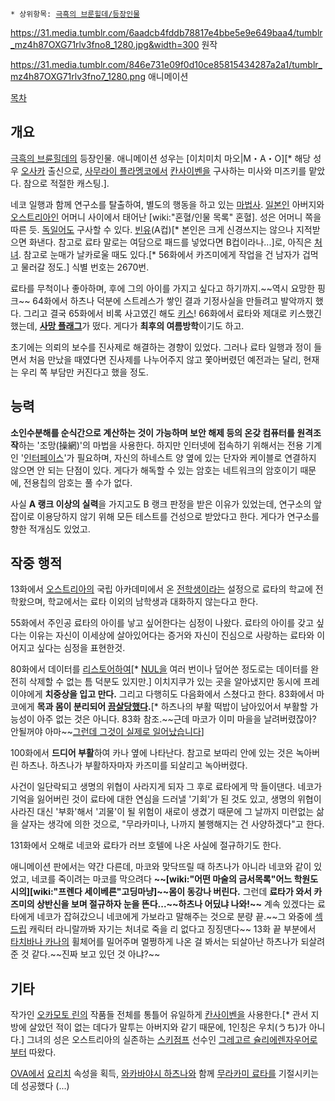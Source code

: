 {{{+1 カズミ=シュリーレンツァウアー}}}

 * 상위항목: [[극흑의 브룬힐데/등장인물]]

https://31.media.tumblr.com/6aadcb4fddb78817e4bbe5e9e649baa4/tumblr_mz4h87OXG71rlv3fno8_1280.jpg&width=300
원작

https://31.media.tumblr.com/846e731e09f0d10ce85815434287a2a1/tumblr_mz4h87OXG71rlv3fno7_1280.png
애니메이션

[[목차]]
== 개요 ==
[[극흑의 브륜힐데]]의 등장인물. 애니메이션 성우는 [이치미치 마오|M・A・O][* 해당 성우 [[오사카]] 출신으로, [[사무라이 플라멩코]]에서 [[칸사이벤]]을 구사하는 미사와 미즈키를 맡았다. 참으로 적절한 캐스팅.].

네코 일행과 함께 연구소를 탈출하여, 별도의 행동을 하고 있는 [[마법사(극흑의 브륀힐트)|마법사]]. [[일본인]] 아버지와 [[오스트리아]]인 어머니 사이에서 태어난 [wiki:"혼혈/인물 목록" 혼혈]. 성은 어머니 쪽을 따른 듯. [[독일어]]도 구사할 수 있다. [[빈유]](A컵)[* 본인은 크게 신경쓰지는 않으나 지적받으면 화낸다. 참고로 료타 말로는 여담으로 패드를 넣었다면 B컵이라나...]로, 아직은 [[처녀]]. 참고로 눈매가 날카로울 때도 있다.[* 56화에서 카즈미에게 작업을 건 남자가 겁먹고 물러갈 정도.] 식별 번호는 2670번.

료타를 무척이나 좋아하며, 후에 그의 아이를 가지고 싶다고 하기까지.~~역시 요망한 핑크~~ 64화에서 하츠나 덕분에 스트레스가 쌓인 결과 기정사실을 만들려고 발악까지 했다. 그리고 결국 65화에서 비록 사고였긴 해도 [[키스]]! 66화에서 료타와 제대로 키스했긴 했는데, '''[[사망 플래그]]'''가 떴다. 게다가 '''최후의 여름방학'''이기도 하고.

초기에는 의뢰의 보수를 진사제로 해결하는 경향이 있었다. 그러나 료타 일행과 정이 들면서 처음 만났을 때였다면 진사제를 나누어주지 않고 쫓아버렸던 예전과는 달리, 현재는 우리 쪽 부담만 커진다고 했을 정도.
== 능력 ==
'''소인수분해를 순식간으로 계산하는 것이 가능하며 보안 해제 등의 온갖 컴퓨터를 원격조작'''하는 '조망(操網)'의 마법을 사용한다. 하지만 인터넷에 접속하기 위해서는 전용 기계인 '[[인터페이스]]'가 필요하며, 자신의 하네스트 양 옆에 있는 단자와 케이블로 연결하지 않으면 안 되는 단점이 있다. 게다가 해독할 수 있는 암호는 네트워크의 암호이기 때문에, 전용칩의 암호는 풀 수가 없다.

사실 '''A 랭크 이상의 실력'''을 가지고도 B 랭크 판정을 받은 이유가 있었는데, 연구소의 앞잡이로 이용당하지 않기 위해 모든 테스트를 건성으로 받았다고 한다. 게다가 연구소를 향한 적개심도 있었고.

== 작중 행적 ==
13화에서 [[오스트리아]]의 국립 아카데미에서 온 [[전학생]]이라는 설정으로 료타의 학교에 전학왔으며, 학교에서는 료타 이외의 남학생과 대화하지 않는다고 한다.

55화에서 주인공 료타의 아이를 낳고 싶어한다는 심정이 나왔다. 료타의 아이를 갖고 싶다는 이유는 자신이 이세상에 살아있어다는 증거와 자신이 진심으로 사랑하는 료타와 이어지고 싶다는 심정을 표현한것.


80화에서 데이터를 [[리스토어]]하여[* [[NUL]]을 여러 번이나 덮어쓴 정도로는 데이터를 완전히 삭제할 수 없는 틈 덕분도 있지만.] 이치지쿠가 있는 곳을 알아냈지만 동시에 프레이야에게 '''치중상을 입고 만다.''' 그리고 다행히도 다음화에서 스쳤다고 한다. 83화에서 마코에게 '''목과 몸이 분리되어 [[끔살]]당했다.'''[* 하츠나의 부활 떡밥이 남아있어서 부활할 가능성이 아주 없는 것은 아니다. 83화 참조.~~근데 마코가 이미 마을을 날려버렸잖아? 안될꺼야 아마~~[[그런데 그것이 실제로 일어났습니다]]]

100화에서 '''드디어 부활'''하여 카나 옆에 나타난다. 참고로 보따리 안에 있는 것은 녹아버린 하츠나. 하츠나가 부활하자마자 카즈미를 되살리고 녹아버렸다.

사건이 일단락되고 생명의 위협이 사라지게 되자 그 후로 료타에게 막 들이댄다. 네코가 기억을 잃어버린 것이 료타에 대한 연심을 드러낼 '기회'가 된 것도 있고, 생명의 위협이 사라진 대신 '부화'해서 '괴물'이 될 위험이 새로이 생겼기 때문에 그 날까지 미련없는 삶을 살자는 생각에 의한 것으로, "무라카미나, 나까지 불행해지는 건 사양하겠다"고 한다. 

131화에서 오해로 네코와 료타가 러브 호텔에 나온 사실에 절규하기도 한다.


애니메이션 판에서는 약간 다른데, 마코와 맞닥뜨릴 때 하츠나가 아니라 네코와 같이 있었고, 네코를 죽이려는 마코를 막으려다 '''~~[wiki:"어떤 마술의 금서목록"어느 학원도시의][wiki:"프렌다 세이베른"고딩마냥]~~몸이 동강나 버린다.''' 그런데 '''료타가 와서 카즈미의 상반신을 보며 절규하자 눈을 뜬다...~~하츠나 어딨냐 나와!~~''' 계속 있겠다는 료타에게 네코가 잡혀갔으니 네코에게 가보라고 말해주는 것으로 분량 끝.~~그 와중에 [[섹드립]] 캐릭터 라니랄까봐 자기는 처녀로 죽을 리 없다고 징징댄다~~ 13화 끝 부분에서 [[타치바나 카나]]의 휠체어를 밀어주며 멀쩡하게 나온 걸 봐서는 되살아난 하츠나가 되살려 준 것 같다.~~진짜 보고 있던 것 아냐?~~
== 기타 ==
작가인 [[오카모토 린]]의 작품들 전체를 통틀어 유일하게 [[칸사이벤]]을 사용한다.[* 관서 지방에 살았던 적이 없는 데다가 말투는 아버지와 같기 때문에, 1인칭은 우치(うち)가 아니다.] 그녀의 성은 오스트리아의 실존하는 [[스키점프]] 선수인 [[그레고르 슐리에렌자우어]]로부터 따왔다.

[[OVA]]에서 [[요리치]] 속성을 획득, [[와카바야시 하츠나]]와 함께 [[무라카미 료타]]를 기절시키는데 성공했다 (...)
